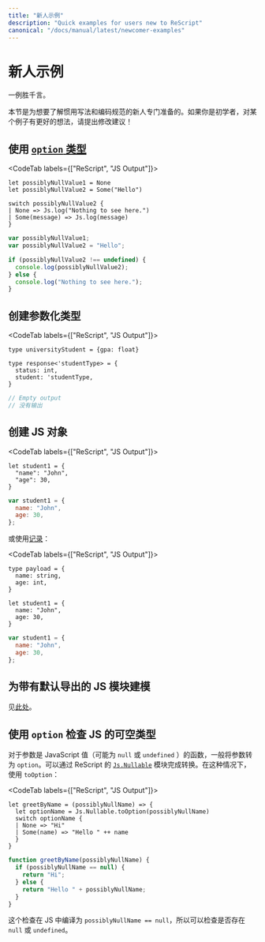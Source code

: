 ```yaml
---
title: "新人示例"
description: "Quick examples for users new to ReScript"
canonical: "/docs/manual/latest/newcomer-examples"
---
```


<!--# Newcomer Examples
-->
# 新人示例

<!-- TODO: this whole page needs a revamp -->

<!--
An example is worth a thousand words.
-->

一例胜千言。

<!--
This section is dedicated to newcomers trying to figure out general idioms & conventions. If you're a beginner who's got a good idea for an example, please suggest an edit!
-->

本节是为想要了解惯用写法和编码规范的新人专门准备的。如果你是初学者，对某个例子有更好的想法，请提出修改建议！

<!--
## Use the [`option` type](null-undefined-option.md)
-->
## 使用 [`option` 类型](null-undefined-option.md)

<CodeTab labels={["ReScript", "JS Output"]}>

```res example
let possiblyNullValue1 = None
let possiblyNullValue2 = Some("Hello")

switch possiblyNullValue2 {
| None => Js.log("Nothing to see here.")
| Some(message) => Js.log(message)
}
```
```js
var possiblyNullValue1;
var possiblyNullValue2 = "Hello";

if (possiblyNullValue2 !== undefined) {
  console.log(possiblyNullValue2);
} else {
  console.log("Nothing to see here.");
}

```

</CodeTab>

<!--
## Create a Parametrized Type
-->
## 创建参数化类型

<CodeTab labels={["ReScript", "JS Output"]}>

```res example
type universityStudent = {gpa: float}

type response<'studentType> = {
  status: int,
  student: 'studentType,
}
```
```js
// Empty output
// 没有输出
```

</CodeTab>

<!--
## Creating a JS Object
-->
## 创建 JS 对象

<CodeTab labels={["ReScript", "JS Output"]}>

```res example
let student1 = {
  "name": "John",
  "age": 30,
}
```
```js
var student1 = {
  name: "John",
  age: 30,
};
```

</CodeTab>

<!--
Or using [record](record.md):
-->

或使用[记录](record.md)：

<CodeTab labels={["ReScript", "JS Output"]}>

```res example
type payload = {
  name: string,
  age: int,
}

let student1 = {
  name: "John",
  age: 30,
}
```
```js
var student1 = {
  name: "John",
  age: 30,
};
```

</CodeTab>

<!--
## Modeling a JS Module with Default Export
-->
## 为带有默认导出的 JS 模块建模

<!--
See [here](import-from-export-to-js.md#import-a-javascript-module-itself-es6-module-format).
-->

见[此处](import-from-export-to-js.md#import-a-javascript-module-itself-es6-module-format)。

<!--
## Checking for JS nullable types using the `option` type
-->
## 使用 `option` 检查 JS 的可空类型

<!--
For a function whose argument is passed a JavaScript value that's potentially `null` or `undefined`, it's idiomatic to convert it to an `option`. The conversion is done through the helper functions in ReScript's [`Js.Nullable`](api/js/nullable#t) module. In this case, `toOption`:
-->

对于参数是 JavaScript 值（可能为 `null` 或 `undefined` ）的函数，一般将参数转为 `option`。可以通过 ReScript 的 [`Js.Nullable`](api/js/nullable#t) 模块完成转换。在这种情况下，使用 `toOption`：

<CodeTab labels={["ReScript", "JS Output"]}>

```res example
let greetByName = (possiblyNullName) => {
  let optionName = Js.Nullable.toOption(possiblyNullName)
  switch optionName {
  | None => "Hi"
  | Some(name) => "Hello " ++ name
  }
}
```
```js
function greetByName(possiblyNullName) {
  if (possiblyNullName == null) {
    return "Hi";
  } else {
    return "Hello " + possiblyNullName;
  }
}
```

</CodeTab>

<!--
This check compiles to `possiblyNullName == null` in JS, so checks for the presence of `null` or `undefined`.
-->

这个检查在 JS 中编译为 `possiblyNullName == null`，所以可以检查是否存在 `null` 或 `undefined`。
